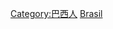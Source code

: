 {{Commonscat|Ethnic groups in Brazil}}

[[Category:巴西人|Category:巴西人]]
[[Category:依族群劃分的各國人物|Brasil]]